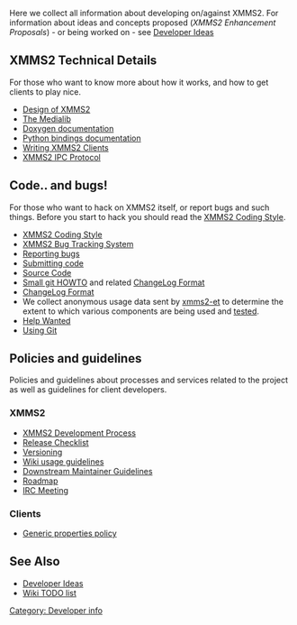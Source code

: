 Here we collect all information about developing on/against XMMS2. For information about ideas and concepts proposed (''XMMS2 Enhancement Proposals'') - or being worked on - see [[Developer Ideas]]

== XMMS2 Technical Details ==

For those who want to know more about how it works, and how to get clients to play nice.

* [[Design of XMMS2]]
* [[The Medialib]]
* [http://doxygen.xmms2.xmms.se/current/ Doxygen documentation]
* [http://xmms2.xmms.se/epydoc/index.html Python bindings documentation]
* [[Writing XMMS2 Clients]]
* [[XMMS2 IPC Protocol]]

== Code.. and bugs! ==

For those who want to hack on XMMS2 itself, or report bugs and such things. Before you start to hack you should read the [[XMMS2 Coding Style]].

* [[XMMS2 Coding Style]]
* [http://bugs.xmms2.xmms.se/ XMMS2 Bug Tracking System]
* [[Reporting bugs]]
* [[Submitting code]]
* [[Download_XMMS2|Source Code]]
* [[Using Git|Small git HOWTO]] and related [[ChangeLog Format]]
* [[ChangeLog Format]]
* We collect anonymous usage data sent by [[ET|xmms2-et]] to determine the extent to which various components are being used and [http://test.xmms.se tested].
* [[Help Wanted]]
* [[Using Git]]

== Policies and guidelines ==

Policies and guidelines about processes and services related to the project as well as guidelines for client developers.

=== XMMS2 ===
* [[XMMS2 Development Process]]
* [[Release Checklist]]
* [[Versioning]]
* [[XMMS2:Wikipolicy | Wiki usage guidelines]]
* [[XMMS2:Packagerpolicy | Downstream Maintainer Guidelines]]
* [[Roadmap]]
* [[IRC Meeting]]

=== Clients ===
* [[Generic properties policy]]

== See Also ==
* [[Developer Ideas]]
* [[XMMS2:Wikitodo|Wiki TODO list]]

[[Category: Developer info]]